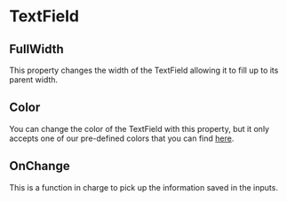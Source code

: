 
<Meta title="Components|TextField" />

# TextField

<Props of={TextField} />

## FullWidth

This property changes the width of the TextField allowing it to fill up to its parent width.

<Preview>
    <TextField label="This is a Full TextField" fullWidth />
</Preview>

## Color

You can change the color of the TextField with this property, but it only accepts one of our pre-defined colors that you can find [here](/?path=/docs/colors--page).

<Preview>
    <TextField label="This is a estherGreen TextField" value="greenEsther" />
    <TextField label="This is a cadetBlue TextField" color="cadetBlue"  value="cadetBlue" />
</Preview>

## OnChange

This is a function in charge to pick up the information saved in the inputs.